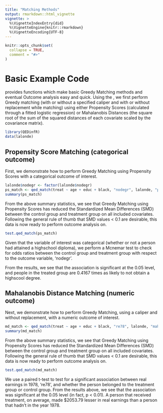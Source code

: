 ```yaml
---
title: "Matching Methods"
output: rmarkdown::html_vignette
vignette: >
  %\VignetteIndexEntry{did}
  %\VignetteEngine{knitr::rmarkdown}
  %\VignetteEncoding{UTF-8}
---
```


```r
knitr::opts_chunk$set(
  collapse = TRUE,
  comment = "#>"
)
```

# Basic Example Code

\code{QEDinfR} provides functions which make basic Greedy Matching methods and eventual Outcome analysis easy and quick. Using the \code{qed_match}, we first perform Greedy matching (with or without a specified caliper and with or without replacement while matching) using either Propensity Scores (calculated through a fitted logistic regression) or Mahalanobis Distances (the square root of the sum of the squared distances of each covariate scaled by the covariance matrix). 

```r
library(QEDinfR)
data(lalonde)
```

## Propensity Score Matching (categorical outcome)

First, we demonstrate how to perform Greedy Matching using Propensity Scores with a categorical outcome of interest.

```r
lalonde$nodegr <- factor(lalonde$nodegr)
ps_match <- qed_match(treat ~ age + educ + black, "nodegr", lalonde, "propensityscore", caliper = NULL, replace = FALSE)
summary(ps_match)
```

From the above summary statistics, we see that Greedy Matching using Propensity Scores has reduced the Standardized Mean Differences (SMD) between the control group and treatment group on all included covariates. Following the general rule of thumb that SMD values < 0.1 are desirable, this data is now ready to perform outcome analysis on. 

```r
test.qed_match(ps_match)
```

Given that the variable of interest was categorical (whether or not a person had attained a highschool diploma), we perform a Mcnemar test to check for odds ratios between the control group and treatment group with respect to the outcome variable, 'nodegr'.

From the results, we see that the association is significant at the 0.05 level, and people in the treated group are 0.4167 times as likely to not obtain a highscool degree. 

## Mahalanobis Distance Matching (numeric outcome)

Next, we demonstrate how to perform Greedy Matching, using a caliper and without replacement, with a numeric outcome of interest. 
```r
md_match <- qed_match(treat ~ age + educ + black, "re78", lalonde, "mahalanobis", caliper = NULL, replace = FALSE)
summary(md_match)
```

From the above summary statistics, we see that Greedy Matching using Propensity Scores has reduced the Standardized Mean Differences (SMD) between the control group and treatment group on all included covariates. Following the general rule of thumb that SMD values < 0.1 are desirable, this data is now ready to perform outcome analysis on. 

```r
test.qed_match(md_match)
```

We use a paired t-test to test for a significant association between real earnings in 1978, 're78', and whether the person belonged to the treatment group or control group. From the results above, we see that the association was significant at the 0.05 level (in fact, p < 0.01). A person that received treatment, on average, made $2053.79 lesser in real earnings than a person that hadn't in the year 1978. 
